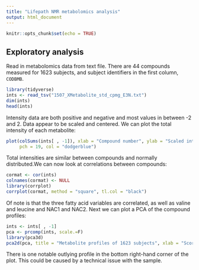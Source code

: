 ```yaml
---
title: "Lifepath NMR metabolomics analysis"
output: html_document
---
```


```r
knitr::opts_chunk$set(echo = TRUE)
```

## Exploratory analysis

Read in metabolomics data from text file. There are 44 compounds measured for 1623 subjects, and subject identifiers in the first column, `CODBMB`.

```r
library(tidyverse)
ints <- read_tsv("1507_XMetabolite_std_cpmg_E3N.txt")
dim(ints)
head(ints)
```

Intensity data are both positive and negative and most values in between -2 and 2. Data appear to be scaled and centered.
We can plot the total intensity of each metabolite:

```r
plot(colSums(ints[ , -1]), xlab = "Compound number", ylab = "Scaled intensity",
     pch = 19, col = "dodgerblue")
```

Total intensities are similar between compounds and normally distributed.We can now look at correlations between compounds:

```r
cormat <- cor(ints)
colnames(cormat) <- NULL
library(corrplot)
corrplot(cormat, method = "square", tl.col = "black")
```

Of note is that the three fatty acid variables are correlated, as well as valine and leucine and NAC1 and NAC2.
Next we can plot a PCA of the compound profiles:

```r
ints <- ints[ , -1]
pca <- prcomp(ints, scale.=F)
library(pca3d)
pca2d(pca, title = "Metabolite profiles of 1623 subjects", xlab = "Score on PC1", ylab = "Score on PC2")
```

There is one notable outlying profile in the bottom right-hand corner of the plot. This could be caused by a technical issue with the sample.